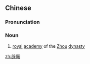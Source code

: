 ==Chinese==
{{zh-forms|s2=辟雍|t2=辟雍|t3=廦廱}}

===Pronunciation===
{{zh-pron
|m=bìyōng
|c=bik1 jung1
|cat=n
}}

===Noun===
{{zh-noun}}

# {{lb|zh|literary|archaic}} [[royal]] [[academy]] of the [[Zhou]] [[dynasty]]

[[zh:辟廱]]